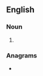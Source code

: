{{also|prédictions}}
==English==

===Noun===
{{head|en|noun plural form}}

# {{plural of|prediction|lang=en}}

===Anagrams===
* {{anagrams|en|a=cdeiinoprst|description|discerption}}
